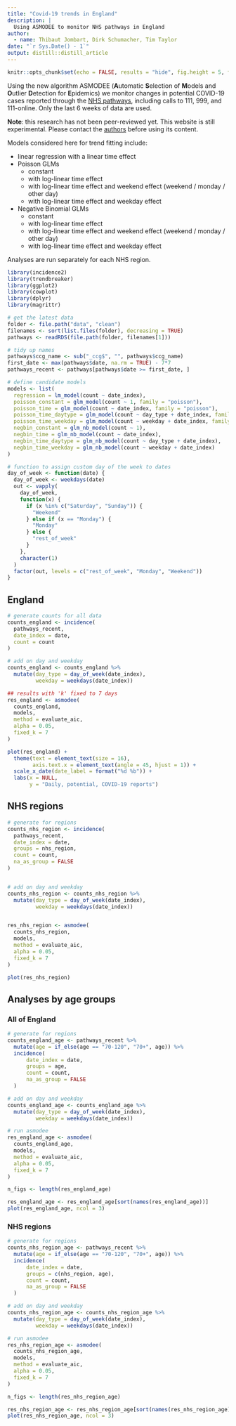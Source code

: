 ```yaml
---
title: "Covid-19 trends in England"
description: |
  Using ASMODEE to monitor NHS pathways in England
author:
  - name: Thibaut Jombart, Dirk Schumacher, Tim Taylor
date: "`r Sys.Date() - 1`"
output: distill::distill_article
---
```


```r
knitr::opts_chunk$set(echo = FALSE, results = "hide", fig.height = 5, fig.width = 8, dpi = 80, layout="l-body-outset")
```

Using the new algorithm ASMODEE (**A**utomatic **S**election of **M**odels and
**O**utlier **D**etection for **E**pidemics) we monitor changes in potential
COVID-19 cases reported through the [NHS
pathways](https://digital.nhs.uk/dashboards/nhs-pathways), including calls to
111, 999, and 111-online. Only the last 6 weeks of data are used.

**Note**: this research has not been peer-reviewed yet. This website is still
experimental. Please contact the <a
href="mailto:thibautjombart@gmail.com">authors</a> before using its content.


Models considered here for trend fitting include:

* linear regression with a linear time effect
* Poisson GLMs
    + constant
    + with log-linear time effect
    + with log-linear time effect and weekend effect (weekend / monday / other
      day)
    + with log-linear time effect and weekday effect
* Negative Binomial GLMs
    + constant
    + with log-linear time effect
    + with log-linear time effect and weekend effect (weekend / monday / other
      day)
    + with log-linear time effect and weekday effect

Analyses are run separately for each NHS region.

```r
library(incidence2)
library(trendbreaker)
library(ggplot2)
library(cowplot)
library(dplyr)
library(magrittr)
```


```r
# get the latest data
folder <- file.path("data", "clean")
filenames <- sort(list.files(folder), decreasing = TRUE)
pathways <- readRDS(file.path(folder, filenames[1]))

# tidy up names
pathways$ccg_name <- sub("_ccg$", "", pathways$ccg_name)
first_date <- max(pathways$date, na.rm = TRUE) - 7*7
pathways_recent <- pathways[pathways$date >= first_date, ]

# define candidate models
models <- list(
  regression = lm_model(count ~ date_index),
  poisson_constant = glm_model(count ~ 1, family = "poisson"),
  poisson_time = glm_model(count ~ date_index, family = "poisson"),
  poisson_time_daytype = glm_model(count ~ day_type + date_index, family = "poisson"),
  poisson_time_weekday = glm_model(count ~ weekday + date_index, family = "poisson"),
  negbin_constant = glm_nb_model(count ~ 1),
  negbin_time = glm_nb_model(count ~ date_index),
  negbin_time_daytype = glm_nb_model(count ~ day_type + date_index),
  negbin_time_weekday = glm_nb_model(count ~ weekday + date_index)
)

# function to assign custom day of the week to dates
day_of_week <- function(date) {
  day_of_week <- weekdays(date)
  out <- vapply(
    day_of_week,
    function(x) {
      if (x %in% c("Saturday", "Sunday")) {
        "Weekend"
      } else if (x == "Monday") {
        "Monday"
      } else {
        "rest_of_week"
      }
    },
    character(1)
  )
  factor(out, levels = c("rest_of_week", "Monday", "Weekend"))
} 
```

## England

```r

# generate counts for all data
counts_england <- incidence(
  pathways_recent,
  date_index = date,
  count = count
)

# add on day and weekday
counts_england <- counts_england %>%
  mutate(day_type = day_of_week(date_index),
         weekday = weekdays(date_index))

## results with 'k' fixed to 7 days
res_england <- asmodee(
  counts_england,
  models,
  method = evaluate_aic,
  alpha = 0.05,
  fixed_k = 7
)

plot(res_england) +
  theme(text = element_text(size = 16),
        axis.text.x = element_text(angle = 45, hjust = 1)) +
  scale_x_date(date_label = format("%d %b")) +
  labs(x = NULL,
       y = "Daily, potential, COVID-19 reports")

```



## NHS regions

```r

# generate for regions
counts_nhs_region <- incidence(
  pathways_recent,
  date_index = date,
  groups = nhs_region,
  count = count,
  na_as_group = FALSE
)


# add on day and weekday
counts_nhs_region <- counts_nhs_region %>%
  mutate(day_type = day_of_week(date_index),
         weekday = weekdays(date_index))


res_nhs_region <- asmodee(
  counts_nhs_region,
  models,
  method = evaluate_aic,
  alpha = 0.05,
  fixed_k = 7
)

plot(res_nhs_region)

```




## Analyses by age groups

### All of England

```r

# generate for regions
counts_england_age <- pathways_recent %>%
  mutate(age = if_else(age == "70-120", "70+", age)) %>%
  incidence(
      date_index = date,
      groups = age,
      count = count,
      na_as_group = FALSE
  )

# add on day and weekday
counts_england_age <- counts_england_age %>%
  mutate(day_type = day_of_week(date_index),
         weekday = weekdays(date_index))

# run asmodee
res_england_age <- asmodee(
  counts_england_age,
  models,
  method = evaluate_aic,
  alpha = 0.05,
  fixed_k = 7
)

```

```r

n_figs <- length(res_england_age)

```

```r

res_england_age <- res_england_age[sort(names(res_england_age))]
plot(res_england_age, ncol = 3)

```


### NHS regions

```r

# generate for regions
counts_nhs_region_age <- pathways_recent %>%
  mutate(age = if_else(age == "70-120", "70+", age)) %>%
  incidence(
      date_index = date,
      groups = c(nhs_region, age),
      count = count,
      na_as_group = FALSE
  )

# add on day and weekday
counts_nhs_region_age <- counts_nhs_region_age %>%
  mutate(day_type = day_of_week(date_index),
         weekday = weekdays(date_index))

# run asmodee
res_nhs_region_age <- asmodee(
  counts_nhs_region_age,
  models,
  method = evaluate_aic,
  alpha = 0.05,
  fixed_k = 7
)
```

```r

n_figs <- length(res_nhs_region_age)

```

```r

res_nhs_region_age <- res_nhs_region_age[sort(names(res_nhs_region_age))]
plot(res_nhs_region_age, ncol = 3)

```


